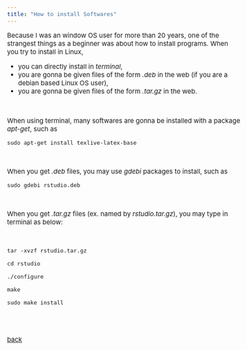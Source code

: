 ```yaml
---
title: "How to install Softwares"
---
```


<style type="text/css">

body, td {
   font-size: 15px;
}
pre {
  font-size: 15px
}
</style>


Because I was an window OS user for more than 20 years, one of the strangest things as a beginner was about how to install programs. When you try to install in Linux,

- you can directly install in *terminal*,
- you are gonna be given files of the form *.deb* in the web (if you are a debian based Linux OS user),
- you are gonna be given files of the form *.tar.gz* in the web. 

<br>

When using terminal, many softwares are gonna be installed with a package *apt-get*, such as 

$\texttt{sudo apt-get install texlive-latex-base}$

<br>

When you get *.deb* files, you may use *gdebi* packages to install, such as

$\texttt{sudo gdebi rstudio.deb}$

<br>

When you get *.tar.gz* files (ex. named by *rstudio.tar.gz*), you may type in terminal as below:

<br>

$\texttt{tar -xvzf rstudio.tar.gz}$

$\texttt{cd rstudio}$

$\texttt{./configure}$

$\texttt{make}$

$\texttt{sudo make install}$

<br>
<br>    

[back](../linux.html)